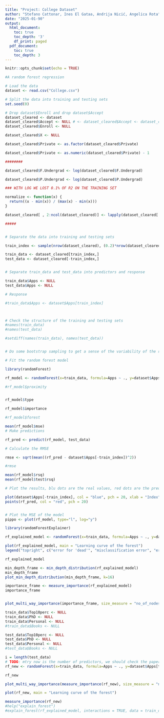```yaml
---
title: "Project: College Dataset"
author: "Stefano Cattonar, Ines El Gataa, Andrija Nicić, Angelica Rota"
date: "2025-01-90"
output:
  html_document:
    toc: true
    toc_depth: '3'
    df_print: paged
  pdf_document:
    toc: true
    toc_depth: 3
---
```


```r
knitr::opts_chunk$set(echo = TRUE)
```

```r

#A random forest regression

# Load the data
dataset <- read.csv("College.csv")

# Split the data into training and testing sets
set.seed(0)

# Drop dataset$Enroll and drop dataset$Accept
dataset_cleared <- dataset
dataset_cleared$Accept <- NULL # <- dataset_cleared$Accept <- dataset_cleared$Enroll <- NULL 
dataset_cleared$Enroll <- NULL

dataset_cleared$X <- NULL

dataset_cleared$Private <- as.factor(dataset_cleared$Private)

dataset_cleared$Private <- as.numeric(dataset_cleared$Private) - 1

########

dataset_cleared$F.Undergrad <- log(dataset_cleared$F.Undergrad)

dataset_cleared$P.Undergrad <- log(dataset_cleared$P.Undergrad)

### WITH LOG WE LOST 0.1% OF R2 ON THE TRAINING SET

normalize <- function(x) {
  return((x - min(x)) / (max(x) - min(x)))
}

dataset_cleared[ , 2:ncol(dataset_cleared)] <- lapply(dataset_cleared[ , 2:ncol(dataset_cleared)], normalize)

#####


# Separate the data into training and testing sets

train_index <- sample(nrow(dataset_cleared), (0.2)*nrow(dataset_cleared))

train_data <- dataset_cleared[train_index,]
test_data <- dataset_cleared[-train_index,]


# Separate train_data and test_data into predictors and response

train_data$Apps <- NULL
test_data$Apps <- NULL

# Response

#train_data$Apps <- dataset$Apps[train_index]



# Check the structure of the training and testing sets
#names(train_data)
#names(test_data)

#setdiff(names(train_data), names(test_data))


# Do some bootstrap sampling to get a sense of the variability of the random forest model

# Fit the random forest model

library(randomForest)

rf_model <- randomForest(x=train_data, formula=Apps ~ ., y=dataset$Apps[train_index], data = train_data,  ntree = 77, nodesize=1, xtest=test_data, ytest= dataset$Apps[-train_index], keep.forest = TRUE, replace = TRUE, proximity=TRUE, oob.prox = FALSE)

#rf_model$proximity


rf_model$type

rf_model$importance

#rf_model$forest

mean(rf_model$mse)
# Make predictions

rf_pred <- predict(rf_model, test_data)

# Calculate the RMSE

rmse <- sqrt(mean((rf_pred - dataset$Apps[-train_index])^2))

#rmse

mean(rf_model$rsq)
mean(rf_model$test$rsq)

# Plot the results, blu dots are the real values, red dots are the predicted values

plot(dataset$Apps[-train_index], col = "blue", pch = 20, xlab = "Index", ylab = "Apps")
points(rf_pred, col = "red", pch = 20)


# Plot the MSE of the model
pippo <- plot(rf_model, type="l", log="y")

```


```r
library(randomForestExplainer)

rf_explained_model <- randomForest(x=train_data, formula=Apps ~ ., y=dataset$Apps[train_index], data = train_data,  ntree = 1000, nodesize=1, xtest=test_data, ytest= dataset$Apps[-train_index], keep.forest = TRUE, replace = TRUE, proximity=TRUE, oob.prox = FALSE, importance = TRUE, localImp = TRUE)

plot(rf_explained_model, main = "Learning curve of the forest")
legend("topright", c("error for 'dead'", "misclassification error", "error for 'alive'"), lty = c(1,1,1), col = c("green", "black", "red"))

rf_explained_model

min_depth_frame <- min_depth_distribution(rf_explained_model)
min_depth_frame
plot_min_depth_distribution(min_depth_frame, k=16)

importance_frame <- measure_importance(rf_explained_model)
importance_frame


plot_multi_way_importance(importance_frame, size_measure = "no_of_nodes")

train_data$Top10perc <- NULL
train_data$PhD <- NULL
train_data$Personal <- NULL
#train_data$Books <- NULL

test_data$Top10perc <- NULL
test_data$PhD <- NULL
test_data$Personal <- NULL
#test_data$Books <- NULL

i = length(test_data)
# TODO: mtry now is the number of predictors, we should check the paper about Extremely Randomized Trees, I'm not sure if this is correct... https://daviddalpiaz.github.io/stat432sp18/lab/enslab/enslab.html
rf_new <- randomForest(x=train_data, formula=Apps ~ ., y=dataset$Apps[train_index], data = train_data,  ntree = 1000, nodesize=1, xtest=test_data, ytest= dataset$Apps[-train_index], keep.forest = TRUE, replace = TRUE, proximity=TRUE, oob.prox = FALSE, importance = TRUE, localImp = TRUE, mtry=i)

rf_new

plot_multi_way_importance(measure_importance(rf_new), size_measure = "no_of_nodes")

plot(rf_new, main = "Learning curve of the forest")

measure_importance(rf_new)
#help("explain_forest")
#explain_forest(rf_explained_model, interactions = TRUE, data = train_data)
```